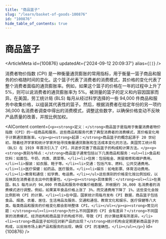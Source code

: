 ```yaml
---
title: "商品篮子"
slug: "/learn/basket-of-goods-100876"
id: "100876"
hide_table_of_contents: true
---
```



# 商品篮子

<ArticleMeta id={100876} updatedAt={'2024-09-12 20:09:37'} alias={`[]`} />
<div className='border-solid border-b border-t-0 my-4 border-[var(--ifm-color-gray-300)]' />

消费者物价指数 (CPI) 是一种衡量通货膨胀的常用指标，用于衡量一篮子商品和服务的价格随时间的变化。这个篮子代表了消费者的消费模式，其价格的变化代表了整个消费者面临的通货膨胀率。例如，如果这个篮子的价格在一年的过程中上升了 5%，则可以说消费者的通货膨胀率为 5%。被测量的篮子的定义和内容因国家而异。在美国，劳工统计局 (BLS) 每月从经过科学选择的一些 94,000 件商品和服务中收集价格，以组装其代表性的篮子。然后，根据消费者在给定年份的另一项约 36,000 名消费者调查中得出的消费模式，调整这些数字，以确保价格变动不反映产品质量的改善，并按比例加权。

<AIContent content={`<p><strong>定义：</strong>商品篮子是指用于衡量消费者物价指数（CPI）的一组商品和服务。这些商品和服务代表了典型消费者的消费模式，其价格变化用于计算通货膨胀率。</p><p><strong>起源：</strong>商品篮子的概念起源于 20 世纪初，随着经济学家和统计学家开始寻找衡量通货膨胀和生活成本变化的方法。美国劳工统计局（BLS）在 1919 年首次引入了 CPI，并逐步完善了商品篮子的构成和计算方法。</p><p><strong>类别与特点：</strong>商品篮子通常包括以下几类商品和服务：<ul><li>食品和饮料：如面包、牛奶、肉类、蔬菜等。</li><li>住房：包括租金、房屋维修和维护费用。</li><li>服装：如衣服、鞋子等。</li><li>交通：包括汽车、燃料、公共交通费用。</li><li>医疗保健：如药品、医疗服务。</li><li>娱乐：如电影票、体育活动费用。</li><li>教育和通信：如学费、电话费。</li></ul>这些类别的价格变化按比例加权，以反映其在消费者总支出中的重要性。</p><p><strong>具体案例：</strong><ol><li>在美国，BLS 每月从约 94,000 件商品和服务中收集价格数据，并根据约 36,000 名消费者的消费模式进行调整。例如，如果某年食品价格上涨了 3%，而交通费用下降了 1%，这些变化会按比例影响 CPI 的计算。</li><li>在中国，国家统计局每月发布 CPI 数据，商品篮子包括食品、烟酒、衣着、居住、生活用品及服务、交通和通信、教育文化和娱乐、医疗保健等八大类。每类商品和服务的价格变化都会影响整体 CPI。</li></ol></p><p><strong>常见问题：</strong><ul><li><strong>为什么不同国家的 CPI 会有差异？</strong>不同国家的消费模式、经济结构和商品篮子的构成不同，导致 CPI 的计算结果有所差异。</li><li><strong>商品篮子如何应对新产品的出现？</strong>统计机构会定期更新商品篮子的构成，以反映市场上新产品和服务的出现，确保 CPI 的准确性。</li></ul></p>`} id={100876} />
